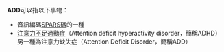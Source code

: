 '''ADD'''可以指以下事物：
*音訊編碼[[SPARS碼|SPARS碼]]的一種
*[[注意力不足過動症|注意力不足過動症]]（Attention deficit hyperactivity disorder，簡稱ADHD）另一種為注意力缺失症（Attention Deficit Disorder，簡稱ADD）

{{Disambig|Cat=三字拉丁字母缩写消歧义}}